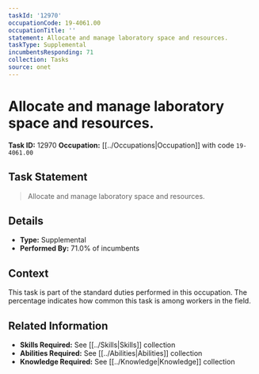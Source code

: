 ```yaml
---
taskId: '12970'
occupationCode: 19-4061.00
occupationTitle: ''
statement: Allocate and manage laboratory space and resources.
taskType: Supplemental
incumbentsResponding: 71
collection: Tasks
source: onet
---
```

# Allocate and manage laboratory space and resources.

**Task ID:** 12970
**Occupation:** [[../Occupations|Occupation]] with code `19-4061.00`

## Task Statement

> Allocate and manage laboratory space and resources.

## Details

- **Type:** Supplemental
- **Performed By:** 71.0% of incumbents

## Context

This task is part of the standard duties performed in this occupation. The percentage indicates how common this task is among workers in the field.

## Related Information

- **Skills Required:** See [[../Skills|Skills]] collection
- **Abilities Required:** See [[../Abilities|Abilities]] collection
- **Knowledge Required:** See [[../Knowledge|Knowledge]] collection
